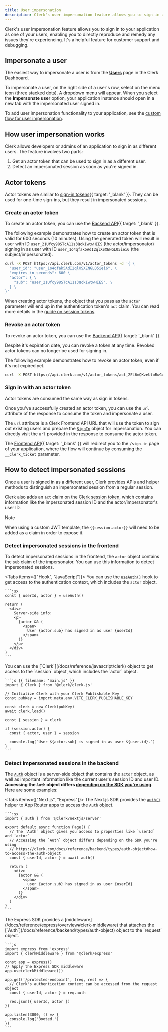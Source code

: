 ```yaml
---
title: User impersonation
description: Clerk's user impersonation feature allows you to sign in as different users to offer customer support or debug issues.
---
```


<Include src="_partials/feature-not-free-callout" />

Clerk's user impersonation feature allows you to sign in to your application as one of your users, enabling you to directly reproduce and remedy any issues they're experiencing. It's a helpful feature for customer support and debugging.

## Impersonate a user

The easiest way to impersonate a user is from the [**Users**](https://dashboard.clerk.com/last-active?path=users) page in the Clerk Dashboard.

To impersonate a user, on the right side of a user's row, select on the menu icon (three stacked dots). A dropdown menu will appear. When you select the **Impersonate user** option, your application instance should open in a new tab with the impersonated user signed in.

To add user impersonation functionality to your application, see the [custom flow for user impersonation](/docs/guides/development/custom-flows/account-updates/user-impersonation).

## How user impersonation works

Clerk allows developers or admins of an application to sign in as different users. The feature involves two parts:

1. Get an actor token that can be used to sign in as a different user.
1. Detect an impersonated session as soon as you're signed in.

## Actor tokens

Actor tokens are similar to [sign-in tokens](/docs/reference/backend-api/tag/sign-in-tokens/post/sign_in_tokens){{ target: '_blank' }}. They can be used for one-time sign-ins, but they result in impersonated sessions.

### Create an actor token

To create an actor token, you can use the [Backend API](/docs/reference/backend-api/tag/actor-tokens/post/actor_tokens){{ target: '_blank' }}.

The following example demonstrates how to create an actor token that is valid for 600 seconds (10 minutes). Using the generated token will result in user with ID `user_21Ufcy98STcA11s3QckIwtwHIES` (the actor/impersonator) signing in as user with ID `user_1o4qfak5AdI2qlXSXENGL05iei6` (the subject/impersonated).

```bash
curl -X POST https://api.clerk.com/v1/actor_tokens -d '{ \
  "user_id": "user_1o4qfak5AdI2qlXSXENGL05iei6", \
  "expires_in_seconds": 600 \
  "actor": { \
    "sub": "user_21Ufcy98STcA11s3QckIwtwHIES", \
  } \
}'
```

When creating actor tokens, the object that you pass as the `actor` parameter will end up in the authentication token's `act` claim. You can read more details in the [guide on session tokens](/docs/guides/sessions/session-tokens#default-claims).

### Revoke an actor token

To revoke an actor token, you can use the [Backend API](/docs/reference/backend-api/tag/actor-tokens/post/actor_tokens/\{actor_token_id}/revoke){{ target: '_blank' }}.

Despite it's expiration date, you can revoke a token at any time. Revoked actor tokens can no longer be used for signing in.

The following example demonstrates how to revoke an actor token, even if it's not expired yet.

```bash
curl -X POST https://api.clerk.com/v1/actor_tokens/act_2EL6mQKzeUtoRwGuLZsznyfkIsH/revoke
```

### Sign in with an actor token

Actor tokens are consumed the same way as sign in tokens.

Once you've successfully created an actor token, you can use the `url` attribute of the response to consume the token and impersonate a user.

The `url` attribute is a Clerk Frontend API URL that will use the token to sign out existing users and prepare the [`SignIn`](/docs/reference/javascript/sign-in) object for impersonation. You can directly visit the `url` provided in the response to consume the actor token.

The [Frontend API](/docs/reference/frontend-api/){{ target: '_blank' }} will redirect you to the `/sign-in` page of your application, where the flow will continue by consuming the `__clerk_ticket` parameter.

## How to detect impersonated sessions

Once a user is signed in as a different user, Clerk provides APIs and helper methods to distinguish an impersonated session from a regular session.

Clerk also adds an `act` claim on the [Clerk session token](/docs/guides/sessions/session-tokens), which contains information like the impersonated session ID and the actor/impersonator's user ID.

> [!NOTE]
> When using a custom JWT template, the `{{session.actor}}` will need to be added as a claim in order to expose it.

### Detect impersonated sessions in the frontend

To detect impersonated sessions in the frontend, the `actor` object contains the `sub` claim of the impersonator. You can use this information to detect impersonated sessions.

<Tabs items={["Hook", "JavaScript"]}>
  <Tab>
    You can use the [`useAuth()`](/docs/reference/hooks/use-auth) hook to get access to the authentication context, which includes the `actor` object.

    ```jsx
    const { userId, actor } = useAuth()

    return (
      <div>
        Server-side info:
        <p>
          {actor && (
            <span>
              User {actor.sub} has signed in as user {userId}
            </span>
          )}
        </p>
      </div>
    )
    ```
  </Tab>

  <Tab>
    You can use the [`Clerk`](/docs/reference/javascript/clerk) object to get access to the `session` object, which includes the `actor` object.

    ```js {{ filename: 'main.js' }}
    import { Clerk } from '@clerk/clerk-js'

    // Initialize Clerk with your Clerk Publishable Key
    const pubKey = import.meta.env.VITE_CLERK_PUBLISHABLE_KEY

    const clerk = new Clerk(pubKey)
    await clerk.load()

    const { session } = clerk

    if (session.actor) {
      const { actor, user } = session

      console.log(`User ${actor.sub} is signed in as user ${user.id}.`)
    }
    ```
  </Tab>
</Tabs>

### Detect impersonated sessions in the backend

The [`Auth`](/docs/reference/backend/types/auth-object) object is a server-side object that contains the `actor` object, as well as important information like the current user's session ID and user ID. **Accessing the `Auth` object differs [depending on the SDK you're using](/docs/reference/backend/types/auth-object#how-to-access-the-auth-object).** Here are some examples:

<Tabs items={["Next.js", "Express"]}>
  <Tab>
    The Next.js SDK provides the [`auth()`](/docs/reference/nextjs/app-router/auth) helper to App Router apps to access the `Auth` object.

    ```jsx
    import { auth } from '@clerk/nextjs/server'

    export default async function Page() {
      // The `Auth` object gives you access to properties like `userId` and `actor`
      // Accessing the `Auth` object differs depending on the SDK you're using
      // https://clerk.com/docs/reference/backend/types/auth-object#how-to-access-the-auth-object
      const { userId, actor } = await auth()

      return (
        <div>
          {actor && (
            <span>
              user {actor.sub} has signed in as user {userId}
            </span>
          )}
        </div>
      )
    }
    ```
  </Tab>

  <Tab>
    The Express SDK provides a [middleware](/docs/reference/express/overview#clerk-middleware) that attaches the [`Auth`](/docs/reference/backend/types/auth-object) object to the `request` object.

    ```js
    import express from 'express'
    import { clerkMiddleware } from '@clerk/express'

    const app = express()
    // Apply the Express SDK middleware
    app.use(clerkMiddleware())

    app.get('/protected-endpoint', (req, res) => {
      // Clerk's authentication context can be accessed from the request object
      const { userId, actor } = req.auth

      res.json({ userId, actor })
    })

    app.listen(3000, () => {
      console.log('Booted.')
    })
    ```
  </Tab>
</Tabs>

